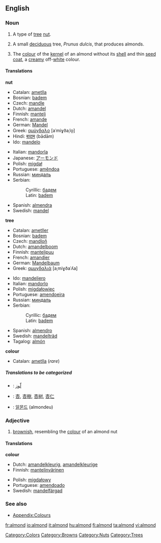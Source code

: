 ==English==

===Noun===
{{en-noun|s|-}}

#{{countable}} A type of [[tree]] [[nut]].
#{{countable}} A small [[deciduous]] tree, ''Prunus dulcis'', that produces almonds.
#{{cattag|countable|uncountable}} The [[colour]] of the [[kernel]] of an almond without its [[shell]] and thin [[seed coat]], a [[creamy]] off-[[white]] colour.

<!-- Maybe somebody would like to add a colour patch? There is one that I have moved to talk, but the colour is completely wrong-->

====Translations====
'''nut'''
{{top}}
*Catalan: [[ametlla]]
*Bosnian: [[badem#Bosnian|badem]] {{m}}
*Czech: [[mandle]] {{f}}
*Dutch: [[amandel]] {{f}}
*Finnish: [[manteli]]
*French: [[amande]] {{f}}
*German: [[Mandel]] {{f}}
*Greek: [[αμύγδαλο]] [aˈmiɣðaˌlo̞] {{n}}
*Hindi: [[बादाम]] (bādām)
*Ido: [[mandelo]]
{{mid}}
*Italian: [[mandorla]] {{f}}
*Japanese: [[アーモンド]]
*Polish: [[migdał]] {{m}}
*Portuguese: [[amêndoa]] {{f}}
*Russian: [[миндаль]] {{m}}
*Serbian:
*:Cyrillic: [[бадем#Serbian|бадем]] {{m}}
*:Latin: [[badem#Serbian|badem]] {{m}}
*Spanish: [[almendra]] {{f}}
*Swedish: [[mandel]] {{c}}
{{bottom}}

'''tree'''
{{top}}
*Catalan: [[ametller]]
*Bosnian: [[badem#Bosnian|badem]] {{m}}
*Czech: [[mandloň]] {{f}}
*Dutch: [[amandelboom]] {{m}}
*Finnish: [[mantelipuu]]
*French: [[amandier]] {{m}}
*German: [[Mandelbaum]] {{m}}
*Greek: [[αμυγδαλιά]] [aˌmiɣðaˈʎa] {{f}}
{{mid}}
*Ido: [[mandeliero]]
*Italian: [[mandorlo]] {{m}}
*Polish: [[migdałowiec]] {{m}}
*Portuguese: [[amendoeira]] {{f}}
*Russian: [[миндаль]] {{m}}
*Serbian:
*:Cyrillic: [[бадем#Serbian|бадем]] {{m}}
*:Latin: [[badem#Serbian|badem]] {{m}}
*Spanish: [[almendro]] {{m}}
*Swedish: [[mandelträd]] {{n}}
*Tagalog: [[almón]]
{{bottom}}

'''colour'''
{{top}}
*Catalan: [[ametlla]] (''rare'')
{{mid}}
{{bottom}}

=====Translations to be categorized=====
{{checktrans}}
<!--Remove this section once all of the translations below have been moved into the tables above.-->
*{{ttbc|Arabic}}: [[لّوز]]
*{{ttbc|Chinese}}: [[杏]], [[杏樹]], [[杏树]], [[杏仁]]
*{{ttbc|Korean}}: [[알몬드]] (almondeu)

===Adjective===
{{en-adj-more}}

#<!--DefD--> [[brownish]], resembling the [[colour]] of an almond nut 

====Translations====
<!--DefD-->'''colour'''
{{top}}
*Dutch: [[amandelkleurig]], [[amandelkleurige]]
*Finnish: [[mantelinvärinen]]
{{mid}}
*Polish: [[migdałowy]]
*Portuguese: [[amendoado]]
*Swedish: [[mandelfärgad]]
{{bottom}}

===See also===
*[[Wiktionary_Appendix:Colours|Appendix:Colours]]

[[Category:Colors]]
[[Category:Browns]]
[[Category:Nuts]]
[[Category:Trees]]

[[fr:almond]]
[[io:almond]]
[[it:almond]]
[[hu:almond]]
[[fi:almond]]
[[ta:almond]]
[[vi:almond]]